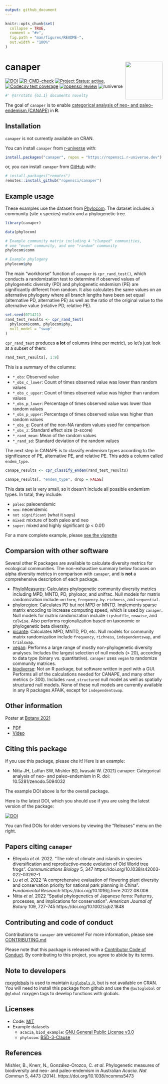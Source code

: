 ```yaml
---
output: github_document
---
```


<!-- README.md is generated from README.Rmd. Please edit that file -->

<!-- You'll still need to render `README.Rmd` regularly, to keep `README.md` up-to-date. `devtools::build_readme()` is handy for this. You could also use GitHub Actions to re-render `README.Rmd` every time you push. An example workflow can be found here: <https://github.com/r-lib/actions/tree/master/examples>. -->

```r
knitr::opts_chunk$set(
  collapse = TRUE,
  comment = "#>",
  fig.path = "man/figures/README-",
  out.width = "100%"
)
```

# canaper <img src="man/figures/logo.png" align="right" alt="" width="120" />

<!-- badges: start -->
[![DOI](https://zenodo.org/badge/359280907.svg)](https://zenodo.org/badge/latestdoi/359280907)
[![R-CMD-check](https://github.com/ropensci/canaper/workflows/R-CMD-check/badge.svg)](https://github.com/ropensci/canaper/actions)
[![Project Status: active.](https://www.repostatus.org/badges/latest/active.svg)](https://www.repostatus.org/#active)
[![Codecov test coverage](https://codecov.io/gh/ropensci/canaper/branch/main/graph/badge.svg)](https://app.codecov.io/gh/ropensci/canaper?branch=main)
[![ropensci review](https://badges.ropensci.org/475_status.svg)](https://github.com/ropensci/software-review/issues/475)
![runiverse](https://ropensci.r-universe.dev/badges/canaper)
<!-- badges: end -->

```r
#' @srrstats {G1.1} documents novelty
```

The goal of `canaper` is to enable [categorical analysis of neo- and paleo-endemism (CANAPE)](https://doi.org/10.1038/ncomms5473) in **R**.

## Installation

`canaper` is not currently available on CRAN.

You can install `canaper` from [r-universe](https://r-universe.dev) with:

``` r
install.packages("canaper", repos = "https://ropensci.r-universe.dev")
```

or, you can install `canaper` from [GitHub](https://github.com/) with:

``` r
# install.packages("remotes")
remotes::install_github("ropensci/canaper")
```

## Example usage

These examples use the dataset from [Phylocom](https://phylodiversity.net/phylocom/). 
The dataset includes a community (site x species) matrix and a phylogenetic tree.

```r
library(canaper)

data(phylocom)

# Example community matrix including 4 "clumped" communities,
# one "even" community, and one "random" community
phylocom$comm

# Example phylogeny
phylocom$phy
```

The main "workhorse" function of `canaper` is `cpr_rand_test()`, which conducts a randomization test to determine if observed values of phylogenetic diversity (PD) and phylogenetic endemism (PE) are significantly different from random. It also calculates the same values on an alternative phylogeny where all branch lengths have been set equal (alternative PD, alternative PE) as well as the ratio of the original value to the alternative value (relative PD, relative PE).

```r
set.seed(071421)
rand_test_results <- cpr_rand_test(
  phylocom$comm, phylocom$phy,
  null_model = "swap"
)
```

`cpr_rand_test` produces **a lot** of columns (nine per metric), so let's just look at a subset of them:

```r
rand_test_results[, 1:9]
```

This is a summary of the columns:

- `*_obs`: Observed value
- `*_obs_c_lower`: Count of times observed value was lower than random values
- `*_obs_c_upper`: Count of times observed value was higher than random values
- `*_obs_p_lower`: Percentage of times observed value was lower than random values
- `*_obs_p_upper`: Percentage of times observed value was higher than random values
- `*_obs_q`: Count of the non-NA random values used for comparison
- `*_obs_z`: Standard effect size (z-score)
- `*_rand_mean`: Mean of the random values
- `*_rand_sd`: Standard deviation of the random values

The next step in CANAPE is to classify endemism types according to the significance of PE, alternative PE, and relative PE. This adds a column called `endem_type`.

```r
canape_results <- cpr_classify_endem(rand_test_results)

canape_results[, "endem_type", drop = FALSE]
```

This data set is very small, so it doesn't include all possible endemism types. In total, they include:

- `paleo`: paleoendemic
- `neo`: neoendemic
- `not significant` (what it says)
- `mixed`: mixture of both paleo and neo
- `super`: mixed and highly significant (*p* < 0.01)

For a more complete example, please [see the vignette](https://docs.ropensci.org/canaper/articles/canape.html)

## Comparsion with other software

Several other R packages are available to calculate diversity metrics for ecological communities. The non-exhaustive summary below focuses on alpha diversity metrics in comparison with `canaper`, and is **not** a comprehensive description of each package.

- [PhyloMeasures](https://doi.org/10.1111/ecog.01814): Calculates phylogenetic community diversity metrics including MPD, MNTD, PD, phylosor, and unifrac. Null models for matrix randomization include `uniform`, `frequency.by.richness`, and `sequential`.
- [phyloregion](https://github.com/darunabas/phyloregion): Calculates PD but not MPD or MNTD. Implements sparse matrix encoding to increase computing speed, which is used by `canaper`. Null models for matrix randomization include `tipshuffle`, `rowwise`, and `colwise`. Also performs regionalization based on taxonomic or phylogenetic beta diversity.
- [picante](https://github.com/skembel/picante): Calculates MPD, MNTD, PD, etc. Null models for community matrix randomization include `frequency`, `richness`, `independentswap`, and `trialswap`.
- [vegan](https://github.com/vegandevs/vegan): Performs a large range of mostly non-phylogenetic diversity analyses. Includes the largest selection of null models (> 20), according to data type (binary vs. quantitative). `canaper` uses `vegan` to randomize community matrices.
- [biodiverse](http://shawnlaffan.github.io/biodiverse/): Not an R package, but software written in perl with a GUI. Performs all of the calculations needed for CANAPE, and many other metrics (> 300). Includes `rand_structured` null model as well as spatially structured null models. None of these null models are currently available in any R packages AFAIK, except for `independentswap`.

## Other information

Poster at [Botany 2021](https://2021.botanyconference.org/)

- [PDF](https://github.com/joelnitta/botany_poster_2021/raw/main/canaper.pdf)
- [Video](https://www.youtube.com/watch?v=LXn_ziEli_Q)

## Citing this package

If you use this package, please cite it! Here is an example:

- Nitta JH, Laffan SW, Mishler BD, Iwasaki W. (2021) canaper: Categorical analysis of neo- and paleo-endemism in R. doi: 10.5281/zenodo.5094032

The example DOI above is for the overall package. 

Here is the latest DOI, which you should use if you are using the latest version of the package:

[![DOI](https://zenodo.org/badge/359280907.svg)](https://zenodo.org/badge/latestdoi/359280907)

You can find DOIs for older versions by viewing the "Releases" menu on the right.

## Papers citing `canaper`

- Ellepola *et al.* 2022. "The role of climate and islands in species diversification and reproductive-mode evolution of Old World tree frogs". *Communications Biology* 5, 347 https://doi.org/10.1038/s42003-022-03292-1
- Lu *et al.* 2022 "A comprehensive evaluation of flowering plant diversity and conservation priority for national park planning in China". *Fundamental Research* https://doi.org/10.1016/j.fmre.2022.08.008
- Nitta *et al.* 2022 "Spatial phylogenetics of Japanese ferns: Patterns, processes, and implications for conservation". *American Journal of Botany* 109, 727-745 https://doi.org/10.1002/ajb2.1848

## Contributing and code of conduct

Contributions to `canaper` are welcome! For more information, please see [CONTRIBUTING.md](.github/CONTRIBUTING.md)

Please note that this package is released with a [Contributor Code of Conduct](https://ropensci.org/code-of-conduct/). By contributing to this project, you agree to abide by its terms.

## Note to developers

[roxyglobals](https://github.com/anthonynorth/roxyglobals) is used to maintain [`R/globals.R`](R/globals.R), but is not available on CRAN.
You will need to install this package from github and use the `@autoglobal` or `@global` roxygen tags to develop functions with globals.

## Licenses

- Code: [MIT](LICENSE.md)
- Example datasets
  - `acacia`, `biod_example`: [GNU General Public License v3.0](https://github.com/ropensci/canaper/blob/main/data-raw/LICENSE-gpl-3.txt)
  - `phylocom`: [BSD-3-Clause](https://github.com/ropensci/canaper/blob/main/data-raw/LICENSE-bsd3.txt)

## References

Mishler, B., Knerr, N., González-Orozco, C. *et al*. Phylogenetic measures of biodiversity and neo- and paleo-endemism in Australian *Acacia*. *Nat Commun* 5, 4473 (2014). https://doi.org/10.1038/ncomms5473
